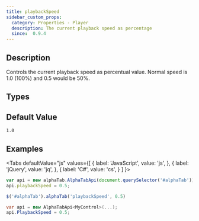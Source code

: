 ```yaml
---
title: playbackSpeed
sidebar_custom_props:
  category: Properties - Player
  description: The current playback speed as percentage
  since:  0.9.4
---
```


<SinceBadge since="0.9.4" />


## Description
Controls the current playback speed as percentual value. Normal speed is 1.0 (100%) and 0.5 would be 50%.


<PropertyDescription metadata={metadata} />


## Types

<TypeTable>
    <TypeRow type="all" name="double" />
</TypeTable>

## Default Value

`1.0`

## Examples

<Tabs
  defaultValue="js"
  values={[
    { label: 'JavaScript', value: 'js', },
    { label: 'jQuery', value: 'jq', },
    { label: 'C#', value: 'cs', }
  ]
}>
<TabItem value="js">

```js
var api = new alphaTab.AlphaTabApi(document.querySelector('#alphaTab'));
api.playbackSpeed = 0.5;
```

</TabItem>
<TabItem value="jq">

```js
$('#alphaTab').alphaTab('playbackSpeed', 0.5)
```

</TabItem>
<TabItem value="cs">

```csharp
var api = new AlphaTabApi<MyControl>(...);
api.PlaybackSpeed = 0.5;
```

</TabItem>
</Tabs>
